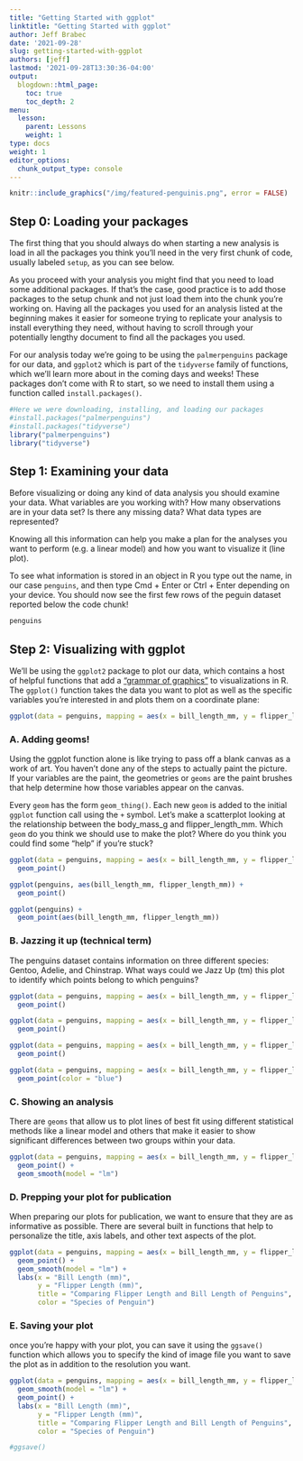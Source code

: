 ```yaml
---
title: "Getting Started with ggplot"
linktitle: "Getting Started with ggplot"
author: Jeff Brabec
date: '2021-09-28'
slug: getting-started-with-ggplot
authors: [jeff]
lastmod: '2021-09-28T13:30:36-04:00'
output:
  blogdown::html_page:
    toc: true
    toc_depth: 2
menu:
  lesson:
    parent: Lessons
    weight: 1
type: docs
weight: 1
editor_options:
  chunk_output_type: console
---
```

```r
knitr::include_graphics("/img/featured-penguinis.png", error = FALSE)
```

## Step 0: Loading your packages

The first thing that you should always do when starting a new analysis is load in all the packages you think you'll need in the very first chunk of code, usually labeled `setup`, as you can see below. 

As you proceed with your analysis you might find that you need to load some additional packages. If that's the case, good practice is to add those packages to the setup chunk and not just load them into the chunk you're working on. Having all the packages you used for an analysis listed at the beginning makes it easier for someone trying to replicate your analysis to install everything they need, without having to scroll through your potentially lengthy document to find all the packages you used.

For our analysis today we're going to be using the `palmerpenguins` package for our data, and `ggplot2` which is part of the `tidyverse` family of functions, which we'll learn more about in the coming days and weeks! These packages don't come with R to start, so we need to install them using a function called `install.packages()`.

```r
#Here we were downloading, installing, and loading our packages
#install.packages("palmerpenguins")
#install.packages("tidyverse")
library("palmerpenguins")
library("tidyverse")
```


## Step 1: Examining your data

Before visualizing or doing any kind of data analysis you should examine your data. What variables are you working with? How many observations are in your data set? Is there any missing data? What data types are represented?

Knowing all this information can help you make a plan for the analyses you want to perform (e.g. a linear model) and how you want to visualize it (line plot).

To see what information is stored in an object in R you type out the name, in our case `penguins`, and then type Cmd + Enter or Ctrl + Enter depending on your device. You should now see the first few rows of the peguin dataset reported below the code chunk!

```r
penguins
```

## Step 2: Visualizing with ggplot

We'll be using the `ggplot2` package to plot our data, which contains a host of helpful functions that add a ["grammar of graphics"](https://ggplot2-book.org) to visualizations in R. The `ggplot()` function takes the data you want to plot as well as the specific variables you're interested in and plots them on a coordinate plane:

```r
ggplot(data = penguins, mapping = aes(x = bill_length_mm, y = flipper_length_mm))
```

### A. Adding geoms!

Using the ggplot function alone is like trying to pass off a blank canvas as a work of art. You haven't done any of the steps to actually paint the picture. If your variables are the paint, the geometries or `geoms` are the paint brushes that help determine how those variables appear on the canvas. 

Every `geom` has the form `geom_thing()`. Each new `geom` is added to the initial `ggplot` function call using the `+` symbol. Let's make a scatterplot looking at the relationship between the body_mass_g and flipper_length_mm. Which `geom` do you think we should use to make the plot? Where do you think you could find some "help" if you're stuck?

```r
ggplot(data = penguins, mapping = aes(x = bill_length_mm, y = flipper_length_mm)) +
  geom_point()

ggplot(penguins, aes(bill_length_mm, flipper_length_mm)) +
  geom_point()

ggplot(penguins) +
  geom_point(aes(bill_length_mm, flipper_length_mm))
```

### B. Jazzing it up (technical term)

The penguins dataset contains information on three different species: Gentoo, Adelie, and Chinstrap. What ways could we Jazz Up (tm) this plot to identify which points belong to which penguins?

```r

ggplot(data = penguins, mapping = aes(x = bill_length_mm, y = flipper_length_mm, color = species)) +
  geom_point()

ggplot(data = penguins, mapping = aes(x = bill_length_mm, y = flipper_length_mm, shape = species)) +
  geom_point()

ggplot(data = penguins, mapping = aes(x = bill_length_mm, y = flipper_length_mm, shape = species, color = sex)) +
  geom_point()

ggplot(data = penguins, mapping = aes(x = bill_length_mm, y = flipper_length_mm)) +
  geom_point(color = "blue")
```

### C. Showing an analysis

There are `geoms` that allow us to plot lines of best fit using different statistical methods like a linear model and others that make it easier to show significant differences between two groups within your data.

```r
ggplot(data = penguins, mapping = aes(x = bill_length_mm, y = flipper_length_mm, color = species)) +
  geom_point() +
  geom_smooth(model = "lm")
```


### D. Prepping your plot for publication

When preparing our plots for publication, we want to ensure that they are as informative as possible. There are several built in functions that help to personalize the title, axis labels, and other text aspects of the plot.

```r
ggplot(data = penguins, mapping = aes(x = bill_length_mm, y = flipper_length_mm, color = species)) +
  geom_point() +
  geom_smooth(model = "lm") +
  labs(x = "Bill Length (mm)",
       y = "Flipper Length (mm)",
       title = "Comparing Flipper Length and Bill Length of Penguins",
       color = "Species of Penguin")
```

### E. Saving your plot

once you're happy with your plot, you can save it using the `ggsave()` function which allows you to specify the kind of image file you want to save the plot as in addition to the resolution you want. 

```r
ggplot(data = penguins, mapping = aes(x = bill_length_mm, y = flipper_length_mm, color = species)) +
  geom_smooth(model = "lm") +
  geom_point() +
  labs(x = "Bill Length (mm)",
       y = "Flipper Length (mm)",
       title = "Comparing Flipper Length and Bill Length of Penguins",
       color = "Species of Penguin")

#ggsave()
 ```